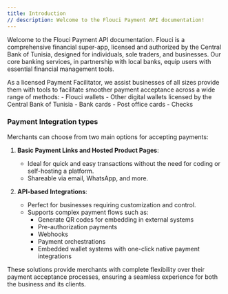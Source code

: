 ```yaml
---
title: Introduction
// description: Welcome to the Flouci Payment API documentation!
---
```



Welcome to the Flouci Payment API documentation. Flouci is a comprehensive financial super-app, licensed and authorized by the Central Bank of Tunisia, designed for individuals, sole traders, and businesses. Our core banking services, in partnership with local banks, equip users with essential financial management tools.

<Info>
As a licensed Payment Facilitator, we assist businesses of all sizes provide them with tools to facilitate smoother payment acceptance across a wide range of methods:
- Flouci wallets
- Other digital wallets licensed by the Central Bank of Tunisia
- Bank cards
- Post office cards
- Checks
</Info>

### Payment Integration types

Merchants can choose from two main options for accepting payments:

1. **Basic Payment Links and Hosted Product Pages**: 
   - Ideal for quick and easy transactions without the need for coding or self-hosting a platform.
   - Shareable via email, WhatsApp, and more.

2. **API-based Integrations**:
   - Perfect for businesses requiring customization and control.
   - Supports complex payment flows such as:
     - Generate QR codes for embedding in external systems
     - Pre-authorization payments
     - Webhooks
     - Payment orchestrations
     - Embedded wallet systems with one-click native payment integrations


These solutions provide merchants with complete flexibility over their payment acceptance processes, ensuring a seamless experience for both the business and its clients.